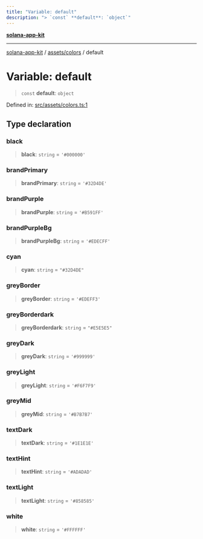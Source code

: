 ```yaml
---
title: "Variable: default"
description: "> `const` **default**: `object`"
---
```


[**solana-app-kit**](../../../README.mdx)

***

[solana-app-kit](../../../README.mdx) / [assets/colors](../README.mdx) / default

# Variable: default

> `const` **default**: `object`

Defined in: [src/assets/colors.ts:1](https://github.com/SendArcade/solana-social-starter/blob/b27156124ee1831d644b1af765e8d55a2885cd4f/src/assets/colors.ts#L1)

## Type declaration

### black

> **black**: `string` = `'#000000'`

### brandPrimary

> **brandPrimary**: `string` = `'#32D4DE'`

### brandPurple

> **brandPurple**: `string` = `'#B591FF'`

### brandPurpleBg

> **brandPurpleBg**: `string` = `'#EDECFF'`

### cyan

> **cyan**: `string` = `"#32D4DE"`

### greyBorder

> **greyBorder**: `string` = `'#EDEFF3'`

### greyBorderdark

> **greyBorderdark**: `string` = `"#E5E5E5"`

### greyDark

> **greyDark**: `string` = `'#999999'`

### greyLight

> **greyLight**: `string` = `'#F6F7F9'`

### greyMid

> **greyMid**: `string` = `'#B7B7B7'`

### textDark

> **textDark**: `string` = `'#1E1E1E'`

### textHint

> **textHint**: `string` = `'#ADADAD'`

### textLight

> **textLight**: `string` = `'#858585'`

### white

> **white**: `string` = `'#FFFFFF'`
